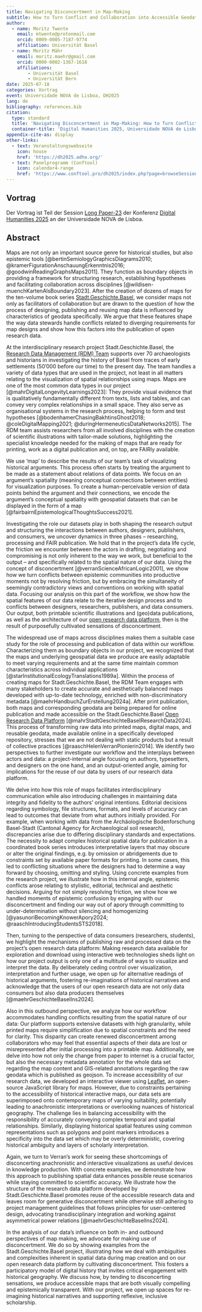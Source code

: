 ```yaml
---
title: Navigating Disconcertment in Map-Making
subtitle: How to Turn Conflict and Collaboration into Accessible Geodata
author:
  - name: Moritz Twente
    email: mtwente@protonmail.com
    orcid: 0009-0005-7187-9774
    affiliation: Universität Basel
  - name: Moritz Mähr
    email: moritz.maehr@gmail.com
    orcid: 0000-0002-1367-1618
    affiliations:
        - Universität Basel
        - Universität Bern
date: 2025-07-18
categories: Vortrag
event: Universidade NOVA de Lisboa, DH2025
lang: de
bibliography: references.bib
citation:
  type: standard
  title: 'Navigating Disconcertment in Map-Making: How to Turn Conflict and Collaboration into Accessible Geodata'
  container-title: 'Digital Humanities 2025, Universidade NOVA de Lisboa'
appendix-cite-as: display
other-links:
  - text: Veranstaltungswebseite
    icon: house
    href: 'https://dh2025.adho.org/'
  - text: Panelprogramm (Conftool)
    icon: calendar4-range
    href: 'https://www.conftool.pro/dh2025/index.php?page=browseSessions&form_session=187'
---
```


## Vortrag

Der Vortrag ist Teil der Session [Long Paper-23](https://www.conftool.pro/dh2025/index.php?page=browseSessions&form_session=187) der Konferenz [Digital Humanities 2025](https://dh2025.adho.org/) an der Universidade NOVA de Lisboa.

<!-- ::: {.callout-tip title="Präsentation anzeigen" icon="false" collapse="true"}
<iframe src="FIXME" width="100%" height="600px" loading="lazy" allowfullscreen title="Navigating Disconcertment in Map-Making">

This browser does not support PDFs. Please download the PDF <a href="/assets/files/Poster_DH_Berlin_2023.pdf">download the PDF</a> to view it.

</iframe>
::: -->

## Abstract

Maps are not only an important source genre for historical studies, but also epistemic tools [@bertinSemiologyGraphicsDiagrams2010; @kramerFigurationAnschauungErkenntnis2016; @goodwinReadingGraphsMaps2011]. They function as boundary objects in providing a framework for structuring research, establishing hypotheses and facilitating collaboration across disciplines [@wildisen-muenchKartenAlsBoundary2023]. After the creation of dozens of maps for the ten-volume book series [Stadt.Geschichte.Basel](https://stadtgeschichtebasel.ch), we consider maps not only as facilitators of collaboration but are drawn to the question of how the process of designing, publishing and reusing map data is influenced by characteristics of geodata specifically. We argue that these features shape the way data stewards handle conflicts related to diverging requirements for map designs and show how this factors into the publication of open research data.

At the interdisciplinary research project Stadt.Geschichte.Basel, the [Research Data Management (RDM) Team](/team.qmd) supports over 70 archaeologists and historians in investigating the history of Basel from traces of early settlements (50’000 before our time) to the present day. The team handles a variety of data types that are used in the project, not least in all matters relating to the visualization of spatial relationships using maps. Maps are one of the most common data types in our project [@mahrDigitalLongevityLearnings2023]: They provide visual evidence that is qualitatively fundamentally different from texts, lists and tables, and can convey very complex relationships in a small space. They also serve as organisational systems in the research process, helping to form and test hypotheses [@bodenhamerChasingBakhtinsGhost2018; @coleDigitalMapping2021; @duringHermeneuticsDataNetworks2015]. The RDM team assists researchers from all involved disciplines with the creation of scientific illustrations with tailor-made solutions, highlighting the specialist knowledge needed for the making of maps that are ready for printing, work as a digital publication and, on top, are FAIRly available.

We use 'map' to describe the results of our team's task of visualizing historical arguments. This process often starts by treating the argument to be made as a statement about relations of data points. We focus on an argument’s spatiality (meaning conceptual connections between entities) for visualization purposes. To create a human-perceivable version of data points behind the argument and their connections, we encode the argument’s conceptual spatiality with geospatial datasets that can be displayed in the form of a map [@fairbairnEpistemologicalThoughtsSuccess2021].

Investigating the role our datasets play in both shaping the research output and structuring the interactions between authors, designers, publishers, and consumers, we uncover dynamics in three phases – researching, processing and FAIR publication. We hold that in the project’s data life cycle, the friction we encounter between the actors in drafting, negotiating and compromising is not only inherent to the way we work, but beneficial to the output – and specifically related to the spatial nature of our data. Using the concept of disconcertment [@verranScienceAfricanLogic2001], we show how we turn conflicts between epistemic communities into productive moments not by resolving friction, but by embracing the simultaneity of seemingly contradictory views and conventions on working with spatial data. Focusing our analysis on this part of the workflow, we show how the spatial features of our data relate to the iterative design process and to conflicts between designers, researchers, publishers, and data consumers. Our output, both printable scientific illustrations and (geo)data publications, as well as the architecture of our [open research data platform](/products/coding/plattform/index.qmd), then is the result of purposefully cultivated sensations of disconcertment.

The widespread use of maps across disciplines makes them a suitable case study for the role of processing and publication of data within our workflow. Characterizing them as boundary objects in our project, we recognized that the maps and underlying geospatial data we produce are easily adaptable to meet varying requirements and at the same time maintain common characteristics across individual applications [@starInstitutionalEcologyTranslations1989a]. Within the process of creating maps for Stadt.Geschichte.Basel, the RDM Team engages with many stakeholders to create accurate and aesthetically balanced maps developed with up-to-date technology, enriched with non-discriminatory metadata [@maehrHandbuchZurErstellung2024a]. After print publication, both maps and corresponding geodata are being prepared for online publication and made accessible on the Stadt.Geschichte.Basel [Open Research Data Platform](https://forschung.stadtgeschichtebasel.ch) [@mahrStadtGeschichteBaselResearchData2024]. This process of transforming raw data into printed maps, digital maps, and reusable geodata, made available online in a specifically developed repository, stresses that we are not dealing with static products but a result of collective practices [@raaschHelenVerranPionierin2014]. We identify two perspectives to further investigate our workflow and the interplays between actors and data: a project-internal angle focusing on authors, typesetters, and designers on the one hand, and an output-oriented angle, aiming for implications for the reuse of our data by users of our research data platform.

We delve into how this role of maps facilitates interdisciplinary communication while also introducing challenges in maintaining data integrity and fidelity to the authors' original intentions. Editorial decisions regarding symbology, file structures, formats, and levels of accuracy can lead to outcomes that deviate from what authors initially provided. For example, when working with data from the Archäologische Bodenforschung Basel-Stadt (Cantonal Agency for Archaeological soil research), discrepancies arise due to differing disciplinary standards and expectations. The necessity to adapt complex historical spatial data for publication in a coordinated book series introduces interpretative layers that may obscure or alter the original findings, e.g. by omission or abridgements due to constraints set by available paper formats for printing. In some cases, this led to conflicting situations where the designers had to determine a way forward by choosing, omitting and styling. Using concrete examples from the research project, we illustrate how in this internal angle, epistemic conflicts arose relating to stylistic, editorial, technical and aesthetic decisions. Arguing for not simply resolving friction, we show how we handled moments of epistemic confusion by engaging with our disconcertment and finding our way out of apory through committing to under-determination without silencing and homogenizing [@yasunoriBecomingKnowerApory2024; @raaschIntroducingStudentsSTS2018].

Then, turning to the perspective of data consumers (researchers, students), we highlight the mechanisms of publishing raw and processed data on the project’s open research data platform: Making research data available for exploration and download using interactive web technologies sheds light on how our project output is only one of a multitude of ways to visualize and interpret the data. By deliberately ceding control over visualization, interpretation and further usage, we open up for alternative readings of historical arguments, fostering re-imaginations of historical narratives and acknowledge that the users of our open research data are not only data consumers but also data producers themselves [@maehrGeschichteBaselIns2024].

Also in this outbound perspective, we analyze how our workflow accommodates handling conflicts resulting from the spatial nature of our data: Our platform supports extensive datasets with high granularity, while printed maps require simplification due to spatial constraints and the need for clarity. This disparity can create renewed disconcertment among collaborators who may feel that essential aspects of their data are lost or misrepresented after initial processing into a printable map. Additionally, we delve into how not only the change from paper to internet is a crucial factor, but also the necessary metadata annotation for the whole data set regarding the map content and GIS-related annotations regarding the raw geodata which is published as geojson. To increase accessibility of our research data, we developed an interactive viewer using [Leaflet](https://leafletjs.com/), an open-source JavaScript library for maps. However, due to constraints pertaining to the accessibility of historical interactive maps, our data sets are superimposed onto contemporary maps of varying suitability, potentially leading to anachronistic interpretations or overlooking nuances of historical geography. The challenge lies in balancing accessibility with the responsibility of accurately conveying complex temporal and spatial relationships. Similarly, displaying historical spatial features using common representations such as polygons and point markers introduces a specificity into the data set which may be overly deterministic, covering historical ambiguity and layers of scholarly interpretation.

Again, we turn to Verran’s work for seeing these shortcomings of disconcerting anachronistic and interactive visualizations as useful devices in knowledge production. With concrete examples, we demonstrate how this approach to publishing spatial data enhances possible reuse scenarios while staying committed to scientific accuracy. We illustrate how the structure of the research data platform developed by Stadt.Geschichte.Basel promotes reuse of the accessible research data and leaves room for generative disconcertment while otherwise still adhering to project management guidelines that follows principles for user-centered design, advocating transdisciplinary integration and working against asymmetrical power relations [@maehrGeschichteBaselIns2024].

In the analysis of our data’s influence on both in- and outbound perspectives of map making, we advocate for making use of disconcertment. We do so by showing examples from the Stadt.Geschichte.Basel project, illustrating how we deal with ambiguities and complexities inherent in spatial data during map creation and on our open research data platform by cultivating disconcertment. This fosters a participatory model of digital history that invites critical engagement with historical geography. We discuss how, by tending to disconcerting sensations, we produce accessible maps that are both visually compelling and epistemically transparent. With our project, we open up spaces for re-imagining historical narratives and supporting reflexive, inclusive scholarship.
